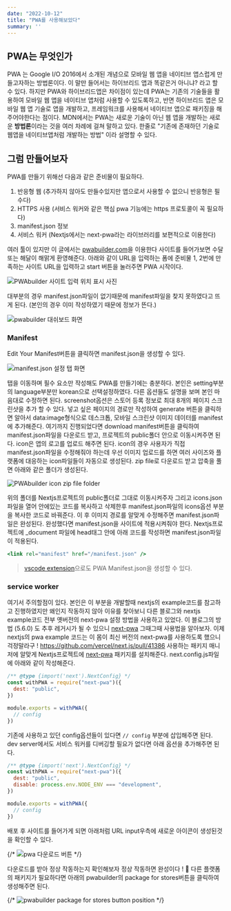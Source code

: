 ```yaml
---
date: "2022-10-12"
title: "PWA를 사용해보았다"
summary: ''
---
```


## PWA는 무엇인가

PWA 는 Google I/O 2016에서 소개된 개념으로 모바일 웹 앱을 네이티브 앱스럽게 만들고자하는 방법론이다. 이 말만 들어서는 하이브리드 앱과 똑같은거 아니냐? 라고 할 수 있다.
하지만 PWA와 하이브리드앱은 차이점이 있는데 PWA는 기존의 기술들을 활용하여 모바일 웹 앱을 네이티브 앱처럼 사용할 수 있도록하고, 반면 하이브리드 앱은 모바일 웹 앱 기술로 앱을 개발하고, 프레임워크를 사용해서 네이티브 앱으로 패키징을 해주어야한다는 점이다.
MDN에서는 PWA는 새로운 기술이 아닌 웹 앱을 개발하는 새로운 **방법론**이라는 것을 여러 차례에 걸쳐 말하고 있다.
한줄로 "기존에 존재하던 기술로 웹앱을 네이티브앱처럼 개발하는 방법" 이라 설명할 수 있다.

## 그럼 만들어보자

PWA를 만들기 위해선 다음과 같은 준비물이 필요하다.

1. 반응형 웹 (추가하지 않아도 만들수있지만 앱으로서 사용할 수 없으니 반응형은 필수다)
2. HTTPS 사용 (서비스 워커와 같은 핵심 pwa 기능에는 https 프로토콜이 꼭 필요하다)
3. manifest.json 정보
4. 서비스 워커 (Nextjs에서는 next-pwa라는 라이브러리를 보편적으로 이용한다)

여러 툴이 있지만 이 글에서는 [pwabuilder.com](https://www.pwabuilder.com/)을 이용한다
사이트를 들어가보면 수달 또는 해달이 해맑게 환영해준다. 아래와 같이 URL을 입력하는 폼에 준비물 1, 2번에 만족하는 사이트 URL을 입력하고 start 버튼을 눌러주면 PWA 시작이다.

![PWAbuilder 사이트 입력 위치 표시 사진](/static/images/first-meet-pwa/pwabuilder-mainsite.webp)

대부분의 경우 manifest.json파일이 없기때문에 manifest파일을 찾지 못하였다고 뜨게 된다. (본인의 경우 이미 작성하였기 때문에 정보가 뜬다.)

![pwabuilder 대쉬보드 화면](/static/images/first-meet-pwa/pwabuilder-dashboard.webp)

### Manifest

Edit Your Manifest버튼을 클릭하면 manifest.json을 생성할 수 있다.

![manifest.json 설정 탭 화면](/static/images/first-meet-pwa/pwabuilder-nav.webp)

탭을 이동하며 필수 요소만 작성해도 PWA를 만들기에는 충분하다. 본인은 setting부분의 language부분만 korean으로 선택설정하였다. 다른 옵션들도 설명을 보며 본인 마음대로 수정하면 된다.
screenshot옵션은 스토어 등록 정보로 최대 8개의 페이지 스크린샷을 추가 할 수 있다. 넣고 싶은 페이지의 경로만 작성하여 generate 버튼을 클릭하면 알아서 data:image형식으로 데스크톱, 모바일 스크린샷 이미지 데이터를 manifest에 추가해준다.
여기까지 진행되었다면 download manifest버튼을 클릭하여 manifest.json파일을 다운로드 받고, 프로젝트의 public폴더 안으로 이동시켜주면 된다.
icon은 앱의 로고를 업로드 해주면 된다. icon의 경우 사용자가 직접 manifest.json파일을 수정해줘야 하는데 우선 이미지 업로드를 하면 여러 사이즈와 플랫폼에 대응하는 icon파일들이 자동으로 생성된다. zip file로 다운로드 받고 압축을 풀면 아래와 같은 폴더가 생성된다.

![PWAbuilder icon zip file folder](/static/images/first-meet-pwa/pwabuilder-zipfile.webp)

위의 폴더를 Nextjs프로젝트의 public폴더로 그대로 이동시켜주자 그리고 icons.json파일을 열어 안에있는 코드를 복사하고 삭제한후 manifest.json파일의 icons옵션 부분을 복사한 코드로 바꿔준다. 이 후 이미지 경로를 알맞게 수정해주면 manifest.json파일은 완성된다.
완성했다면 manifest.json을 사이트에 적용시켜줘야 한다. Nextjs프로젝트에 \_document 파일에 head태그 안에 아래 코드를 작성하면 manifest.json파일이 적용된다.

```jsx
<link rel="manifest" href="/manifest.json" />
```

> [vscode extension](https://marketplace.visualstudio.com/items?itemName=PWABuilder.pwa-studio)으로도 PWA Manifest.json을 생성할 수 있다.

### service worker

여기서 주의할점이 있다. 본인은 이 부분을 개발할때 nextjs의 example코드를 참고하고 진행하였지만 왜인지 작동하지 않아 이유를 찾아보니 다른 블로그와 nextjs example코드 전부 옛버전의 next-pwa 설정 방법을 사용하고 있었다. 이 블로그의 방법 (5.6.0) 도 추후 레거시가 될 수 있으니 [next-pwa](https://www.npmjs.com/package/next-pwa) 그때그때 사용법을 알아보자.
이제 nextjs의 pwa example 코드는 이 몸이 최신 버전의 next-pwa를 사용하도록 했으니 걱정말라구 !
https://github.com/vercel/next.js/pull/41386
사용하는 패키지 매니저에 알맞게 Nextjs프로젝트에 [next-pwa](https://www.npmjs.com/package/next-pwa) 패키지를 설치해준다.
next.config.js파일에 아래와 같이 작성해준다.

```js
/** @type {import('next').NextConfig} */
const withPWA = require("next-pwa")({
  dest: "public",
})

module.exports = withPWA({
  // config
})
```

기존에 사용하고 있던 config옵션들이 있다면 `// config` 부분에 삽입해주면 된다.
dev server에서도 서비스 워커를 디버깅할 필요가 없다면 아래 옵션을 추가해주면 된다.

```js
/** @type {import('next').NextConfig} */
const withPWA = require("next-pwa")({
  dest: "public",
  disable: process.env.NODE_ENV === "development",
})

module.exports = withPWA({
  // config
})
```

배포 후 사이트를 들어가게 되면 아래처럼 URL input우측에 새로운 아이콘이 생성된것을 확인할 수 있다.

{/* ![pwa 다운로드 버튼](https://cdn.discordapp.com/attachments/896396380862554154/1030362531912491028/2022-10-14_3.12.06.png) */}

다운로드를 받아 정상 작동하는지 확인해보자
정상 작동하면 완성이다 ! 🎉
다른 플랫폼의 패키지가 필요하다면 아래의 pwabuilder의 package for stores버튼을 클릭하여 생성해주면 된다.

{/* ![pwabuilder package for stores button position](https://cdn.discordapp.com/attachments/896396380862554154/1030364653525676082/2022-10-14_3.20.47.png) */}
